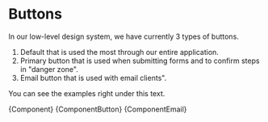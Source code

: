 
<Meta title="Elements/Button" component={Button} />

# Buttons

In our low-level design system, we have currently 3 types of buttons.

1. Default that is used the most through our entire application.
2. Primary button that is used when submitting forms and to confirm steps in "danger zone".
3. Email button that is used with email clients".

You can see the examples right under this text.


<Canvas>
  <Story
    name="Default"
    args={{
      text: "I`m default",
    }}
  >
    {Component}
  </Story>
  <Story
    name="Primary"
    args={{
      text: "I`m primary",
    }}
  >
    {ComponentButton}
  </Story>
  <Story
    name="Email"
    args={{
      text: "I`m email",
    }}
  >
    {ComponentEmail}
  </Story>
</Canvas>
